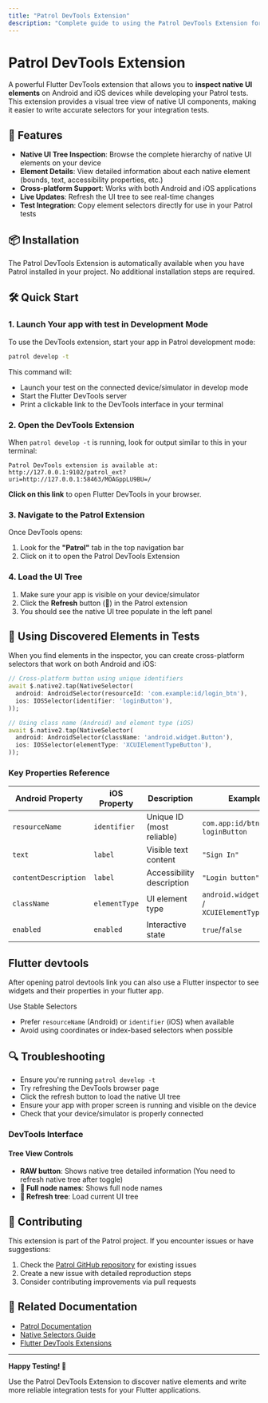 ```yaml
---
title: "Patrol DevTools Extension"
description: "Complete guide to using the Patrol DevTools Extension for native UI inspection and testing"
---
```


# Patrol DevTools Extension

A powerful Flutter DevTools extension that allows you to **inspect native UI elements** on Android and iOS devices while developing your Patrol tests. This extension provides a visual tree view of native UI components, making it easier to write accurate selectors for your integration tests.

## 🚀 Features

- **Native UI Tree Inspection**: Browse the complete hierarchy of native UI elements on your device
- **Element Details**: View detailed information about each native element (bounds, text, accessibility properties, etc.)
- **Cross-platform Support**: Works with both Android and iOS applications
- **Live Updates**: Refresh the UI tree to see real-time changes
- **Test Integration**: Copy element selectors directly for use in your Patrol tests

## 📦 Installation

The Patrol DevTools Extension is automatically available when you have Patrol installed in your project. No additional installation steps are required.

## 🛠️ Quick Start

### 1. Launch Your app with test in Development Mode

To use the DevTools extension, start your app in Patrol development mode:

```bash
patrol develop -t
```

This command will:
- Launch your test on the connected device/simulator in develop mode
- Start the Flutter DevTools server
- Print a clickable link to the DevTools interface in your terminal

### 2. Open the DevTools Extension

When `patrol develop -t` is running, look for output similar to this in your terminal:

```
Patrol DevTools extension is available at:
http://127.0.0.1:9102/patrol_ext?uri=http://127.0.0.1:58463/MOAGppLU9BU=/
```

**Click on this link** to open Flutter DevTools in your browser.

### 3. Navigate to the Patrol Extension

Once DevTools opens:
1. Look for the **"Patrol"** tab in the top navigation bar
2. Click on it to open the Patrol DevTools Extension

### 4. Load the UI Tree

1. Make sure your app is visible on your device/simulator
2. Click the **Refresh** button (🔄) in the Patrol extension
3. You should see the native UI tree populate in the left panel

## 🧪 Using Discovered Elements in Tests

When you find elements in the inspector, you can create cross-platform selectors that work on both Android and iOS:

```dart
// Cross-platform button using unique identifiers
await $.native2.tap(NativeSelector(
  android: AndroidSelector(resourceId: 'com.example:id/login_btn'),
  ios: IOSSelector(identifier: 'loginButton'),
));

// Using class name (Android) and element type (iOS)
await $.native2.tap(NativeSelector(
  android: AndroidSelector(className: 'android.widget.Button'),
  ios: IOSSelector(elementType: 'XCUIElementTypeButton'),
));

```

### Key Properties Reference

| Android Property | iOS Property | Description | Example |
|------------------|--------------|-------------|---------|
| `resourceName` | `identifier` | Unique ID (most reliable) | `com.app:id/btn` / `loginButton` |
| `text` | `label` | Visible text content | `"Sign In"` |
| `contentDescription` | `label` | Accessibility description | `"Login button"` |
| `className` | `elementType` | UI element type | `android.widget.Button` / `XCUIElementTypeButton` |
| `enabled` | `enabled` | Interactive state | `true`/`false` |

## Flutter devtools
After opening patrol devtools link you can also use a Flutter inspector to see widgets and their
properties in your flutter app. 

 Use Stable Selectors
- Prefer `resourceName` (Android) or `identifier` (iOS) when available
- Avoid using coordinates or index-based selectors when possible

## 🔍 Troubleshooting

- Ensure you're running `patrol develop -t`
- Try refreshing the DevTools browser page
- Click the refresh button to load the native UI tree
- Ensure your app with proper screen is running and visible on the device
- Check that your device/simulator is properly connected

### DevTools Interface

#### Tree View Controls
- **RAW button**: Shows native tree detailed information (You need to refresh native tree after toggle)
- **📱 Full node names**: Shows full node names
- **🔄 Refresh tree**: Load current UI tree

## 🤝 Contributing

This extension is part of the Patrol project. If you encounter issues or have suggestions:

1. Check the [Patrol GitHub repository](https://github.com/leancodepl/patrol) for existing issues
2. Create a new issue with detailed reproduction steps
3. Consider contributing improvements via pull requests

## 📖 Related Documentation

- [Patrol Documentation](https://patrol.leancode.co)
- [Native Selectors Guide](https://patrol.leancode.co/native/selectors)
- [Flutter DevTools Extensions](https://docs.flutter.dev/tools/devtools/extensions)

---

**Happy Testing! 🚀**

Use the Patrol DevTools Extension to discover native elements and write more reliable integration tests for your Flutter applications. 